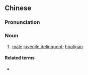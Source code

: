 {{also|飞仔}}
==Chinese==
{{zh-forms|s=飞仔}}

===Pronunciation===
{{zh-pron
|c=fei1 zai2
|cat=n
}}

===Noun===
{{zh-noun}}

# {{lb|zh|Cantonese|slang}} [[male]] [[juvenile delinquent]]; [[hooligan]]

====Related terms====
* {{zh-l|飛女}}